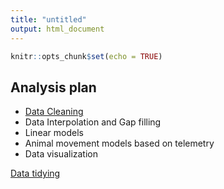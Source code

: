 ```yaml
---
title: "untitled"
output: html_document
---
```


```r
knitr::opts_chunk$set(echo = TRUE)
```

## Analysis plan

- [Data Cleaning](R-markdown-lesson.html)
- Data Interpolation and Gap filling
- Linear models
- Animal movement models based on telemetry
- Data visualization

[Data tidying](session-9.html)